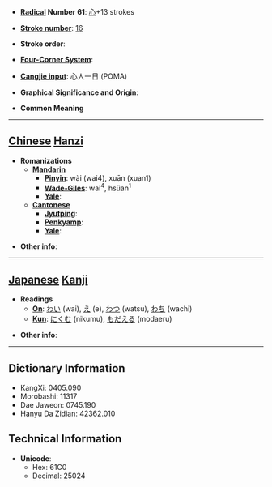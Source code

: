 * '''[[Wiktionary:Chinese radical index| Radical]] Number 61''': [[Wiktionary:Chinese radical index 心|心]]+13 strokes

* '''[[Wiktionary:Chinese total strokes index|Stroke number]]''': [[Wiktionary:Chinese total strokes index 16|16]]

* '''Stroke order''': 

* '''[[Wiktionary:Chinese four corner index|Four-Corner System]]''': 

* '''[[Wiktionary:Chinese Cangjie index|Cangjie input]]''': 心人一日 (POMA)

* '''Graphical Significance and Origin''': 

* '''Common Meaning'''

----

== [[Chinese]] [[Hanzi]] ==

* '''Romanizations'''
** '''[[Mandarin]]'''
*** '''[[Pinyin]]''': wài (wai4), xuān (xuan1)
*** '''[[Wade-Giles]]''': wai<sup>4</sup>, hsüan<sup>1</sup>
*** '''[[Yale]]''': 
** '''[[Cantonese]]'''
*** '''[[Jyutping]]''':
*** '''[[Penkyamp]]''': 
*** '''[[Yale]]''': 

* '''Other info''': 

----

== [[Japanese]] [[Kanji]] ==

* '''Readings'''
** '''[[On]]''': [[わい]] (wai), [[え]] (e), [[わつ]] (watsu), [[わち]] (wachi)
** '''[[Kun]]''': [[にくむ]] (nikumu), [[もだえる]] (modaeru)

* '''Other info''':  

----

== Dictionary Information ==

* KangXi: 0405.090
* Morobashi: 11317
* Dae Jaweon: 0745.190
* Hanyu Da Zidian: 42362.010

== Technical Information ==

* '''Unicode''':
** Hex: 61C0
** Decimal: 25024